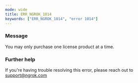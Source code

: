 ```yaml
---
mode: wide
title: ERR_NGROK_1014
keywords: ["ERR_NGROK_1014", "error 1014"]
---
```



### Message

You may only purchase one license product at a time.

<ErrorDetails />

### Further help

If you're having trouble resolving this error, please reach out to [support@ngrok.com](mailto:support@ngrok.com?subject=Help%20with%20ERR_NGROK_1014)
